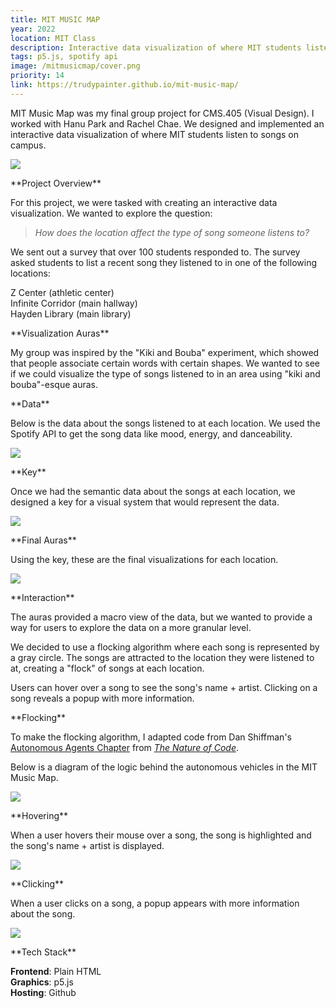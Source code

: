 ```yaml
---
title: MIT MUSIC MAP
year: 2022
location: MIT Class
description: Interactive data visualization of where MIT students listen to songs on campus.
tags: p5.js, spotify api
image: /mitmusicmap/cover.png
priority: 14
link: https://trudypainter.github.io/mit-music-map/
---
```


<Hero>
  <div>
    <Callout
      link="https://trudypainter.github.io/mit-music-map/"
      text="Launch Project"
    />
    <Callout
      link="https://github.com/trudypainter/mit-music-map"
      text="Github Repository"
    />
  </div>
  <div>
    MIT Music Map was my final group project for CMS.405 (Visual Design). I
    worked with Hanu Park and Rachel Chae. We designed and implemented an
    interactive data visualization of where MIT students listen to songs on
    campus.
  </div>

![](/mitmusicmap/map.gif)

</Hero>

<Line />

<TwoCol>
**Project Overview**

For this project, we were tasked with creating an interactive data visualization. We wanted
to explore the question:

> _How does the location affect the type of song someone listens to?_

We sent out a survey that over 100 students responded to. The survey asked students
to list a recent song they listened to in one of the following locations:

Z Center (athletic center)  
Infinite Corridor (main hallway)  
Hayden Library (main library)

</TwoCol>

<Line />

<TwoCol>
**Visualization Auras**

My group was inspired by the "Kiki and Bouba" experiment, which showed that people
associate certain words with certain shapes. We wanted to see if we could
visualize the type of songs listened to in an area using "kiki and bouba"-esque
auras.

<Line />

<TwoCol>
**Data**

Below is the data about the songs listened to at each location. We used
the Spotify API to get the song data like mood, energy, and danceability.

![](/mitmusicmap/graph.png)

</TwoCol>

<Line />

<TwoCol>
**Key**

Once we had the semantic data about the songs at each location,
we designed a key for a visual system that would represent the data.

![](/mitmusicmap/key.png)

</TwoCol>

<Line />

<TwoCol>
**Final Auras**

Using the key, these are the final visualizations for each location.

![](/mitmusicmap/auras.png)

</TwoCol>

</TwoCol>

<Line />

<TwoCol>
**Interaction**

The auras provided a macro view of the data, but we wanted to provide a way for
users to explore the data on a more granular level.

We decided to use a flocking algorithm where each song is represented by a
gray circle. The songs are attracted to the location they were listened to at,
creating a "flock" of songs at each location.

Users can hover over a song to see the song's name + artist. Clicking on a song
reveals a popup with more information.

<TwoCol>
**Flocking**

To make the flocking algorithm,
I adapted code from Dan Shiffman's
[Autonomous Agents Chapter](https://www.youtube.com/playlist?list=PLRqwX-V7Uu6YHt0dtyf4uiw8tKOxQLvlW)
from [_The Nature of Code_](https://natureofcode.com/book/chapter-6-autonomous-agents/).

Below is a diagram of the logic behind the autonomous vehicles in the MIT Music Map.

![](/mitmusicmap/steeringprog.png)

</TwoCol>

<TwoCol>
**Hovering**

When a user hovers their mouse over a song, the song is highlighted and the
song's name + artist is displayed.

![](/mitmusicmap/hover.png)

</TwoCol>

<TwoCol>
**Clicking**

When a user clicks on a song, a popup appears with more information about the song.

![](/mitmusicmap/click.png)

</TwoCol>

</TwoCol>

<Line />

<TwoCol>
**Tech Stack**

**Frontend**: Plain HTML  
**Graphics**: p5.js  
**Hosting**: Github

</TwoCol>
